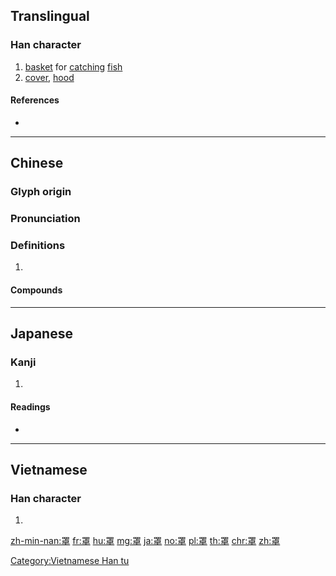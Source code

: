 {{character info/new}}
==Translingual==

===Han character===
{{Han char|rn=122|rad=网|as=08|sn=13|four=60406|canj=WLYAJ|ids=⿱罒卓}}

# [[basket]] for [[catch]]ing [[fish]]
# [[cover]], [[hood]]

====References====
* {{Han ref|kx=0948.090|dkj=28289|dj=1389.080|hdz=42921.010|uh=7F69|ud=32617|bh=B86E|bd=47214}}

----

==Chinese==
{{zh-forms}}

===Glyph origin===
{{Han etym}}

===Pronunciation===
{{zh-pron
|m=zhào
|c=zaau3
|mn=qz,tw,xm,zz:tàu/tw,xm,zz:tà/tw:tauh
|mn_note=tàu - literary; tà - vernacular
|mc=y
|oc=y
|ma=y
|cat=
}}

===Definitions===
{{zh-hanzi}}

# {{rfdef|zh}}

====Compounds====
{{zh-der|一把罩|乳罩|口罩|外罩|奶罩|床罩|後罩房|整流罩|桌罩|棺罩|氧氣罩|燈罩|眼罩|籠罩|紗罩|紗罩燈|罩不住|罩子|罩得住|罩棚|罩漆|罩衣|罩衫|罩袍|罩褂|罩身|胸罩|落地罩|袍罩|金鐘罩|雲山霧罩|面罩|頭罩}}

----

==Japanese==

===Kanji===
{{ja-kanji|grade=|rs=网08}}

# {{defn|lang=ja|sort=网08}}

====Readings====
* {{ja-readings|on=[[とう]] (tō)|kun=[[こめる]] (komeru)|nanori=}}

----

==Vietnamese==

===Han character===
{{vi-readings|rs=网08|hanviet=[[chau]], [[tráo]]}}

# {{defn|lang=vi|sort=网08}}

[[Category:Vietnamese Han tu]]

[[zh-min-nan:罩]]
[[fr:罩]]
[[hu:罩]]
[[mg:罩]]
[[ja:罩]]
[[no:罩]]
[[pl:罩]]
[[th:罩]]
[[chr:罩]]
[[zh:罩]]